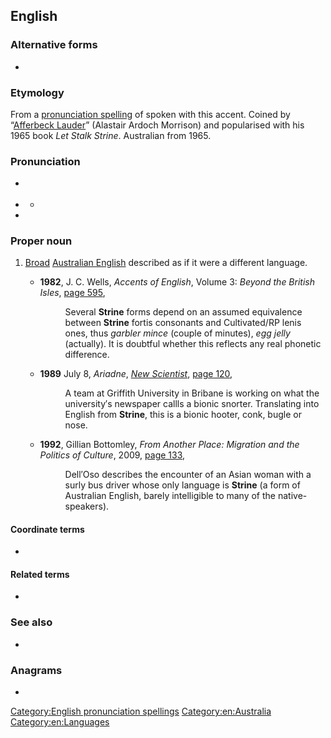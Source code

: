 ==English==
{{wikipedia}}

===Alternative forms===
* {{alter|en|strine|'Strine|'strine}}

===Etymology===
From a [[pronunciation spelling]] of {{m|en|Australian}} spoken with this accent. Coined by “[[w:Afferbeck Lauder|Afferbeck Lauder]]” (Alastair Ardoch Morrison) and popularised with his 1965 book ''Let Stalk Strine''. Australian from 1965.

===Pronunciation===
* {{a|Aus}} {{IPA|en|/stɹɑen/}}
* {{a|UK}} {{IPA|en|/stɹaɪn/}}
** {{audio|en|LL-Q1860 (eng)-Vealhurl-Strine.wav|Audio (UK)}}
* {{rhymes|en|aɪn|s=1}}

===Proper noun===
{{en-proper noun}}

# {{lb|en|Australia|New Zealand|UK|informal|jocular}} [[broad|Broad]] [[Australian English]] described as if it were a different language.
#* '''1982''', J. C. Wells, ''Accents of English'', Volume 3: ''Beyond the British Isles'', [http://books.google.com.au/books?id=484eVQ7t8TMC&pg=PA595&lpg=PA595&dq=%22Strine%22+-intitle:%22%22+-inauthor:%22%22&source=bl&ots=xEZvqwjDlg&sig=iydW0gQCXXNgBEnerjafQBbJgb8&hl=en&sa=X&ei=7DdoUJ-UJ4uRiQfDl4DgDw&redir_esc=y#v=onepage&q=%22Strine%22%20-intitle%3A%22%22%20-inauthor%3A%22%22&f=false page 595],
#*: Several '''Strine''' forms depend on an assumed equivalence between '''Strine''' fortis consonants and Cultivated/RP lenis ones, thus ''garbler mince'' (couple of minutes), ''egg jelly'' (actually). It is doubtful whether this reflects any real phonetic difference.
#* '''1989''' July 8, ''Ariadne'', ''[[w:New Scientist|New Scientist]]'', [http://books.google.com.au/books?id=asaPMS483OsC&pg=PA120&lpg=PA120&dq=%22Strine%22+-intitle:%22%22+-inauthor:%22%22&source=bl&ots=zVBvfFNWBP&sig=jGb3T4AjIjIF7OEmtQK7tohJvog&hl=en&sa=X&ei=O0JoUJSnAeLYigf8lYDgDw&redir_esc=y#v=onepage&q=%22Strine%22%20-intitle%3A%22%22%20-inauthor%3A%22%22&f=false page 120],
#*: A team at Griffith University in Bribane is working on what the university′s newspaper callls a bionic snorter. Translating into English from '''Strine''', this is a bionic hooter, conk, bugle or nose.
#* '''1992''', Gillian Bottomley, ''From Another Place: Migration and the Politics of Culture'', 2009, [http://books.google.com.au/books?id=gahpgrhou58C&pg=PA133&lpg=PA133&dq=%22Strine%22+-intitle:%22%22+-inauthor:%22%22&source=bl&ots=pZq6ysCa56&sig=GW-kJ5x97eRDlNwAkOYDTuu_PgY&hl=en&sa=X&ei=rkVoUMHYFYmDiQfVn4HQDw&redir_esc=y#v=onepage&q=%22Strine%22%20-intitle%3A%22%22%20-inauthor%3A%22%22&f=false page 133],
#*: Dell′Oso describes the encounter of an Asian woman with a surly bus driver whose only language is '''Strine''' (a form of Australian English, barely intelligible to many of the native-speakers).

====Coordinate terms====
* {{l|en|Murican}}

====Related terms====
* {{l|en|Strayan}}

===See also===
* {{l|en|Strines}}

===Anagrams===
* {{anagrams|en|a=einrst|Insert|Stiner|Tiners|estrin|inerts|insert|inters|niters|nitres|sinter|terins|triens|trines}}

[[Category:English pronunciation spellings]]
[[Category:en:Australia]]
[[Category:en:Languages]]